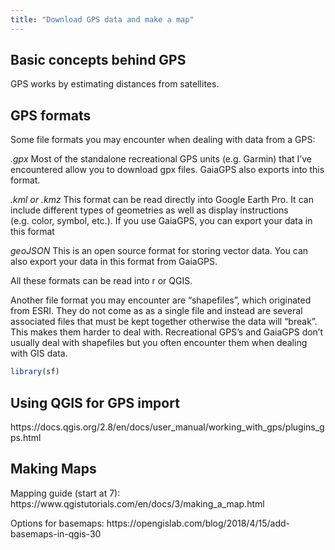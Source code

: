 ```yaml
---
title: "Download GPS data and make a map"
---
```


## Basic concepts behind GPS

GPS works by estimating distances from satellites. 

## GPS formats

Some file formats you may encounter when dealing with data from a GPS:

*.gpx* Most of the standalone recreational GPS units (e.g. Garmin) that I've encountered allow you to download gpx files. GaiaGPS also exports into this format.

*.kml or .kmz* This format can be read directly into Google Earth Pro. It can include different types of geometries as well as display instructions (e.g. color, symbol, etc.). If you use GaiaGPS, you can export your data in this format

*geoJSON* This is an open source format for storing vector data. You can also export your data in this format from GaiaGPS.

All these formats can be read into r or QGIS.

Another file format you may encounter are "shapefiles", which originated from ESRI. They do not come as as a single file and instead are several associated files that must be kept together otherwise the data will "break". This makes them harder to deal with. Recreational GPS's and GaiaGPS don't usually deal with shapefiles but you often encounter them when dealing with GIS data.



```r
library(sf)

```

## Using QGIS for GPS import

https://docs.qgis.org/2.8/en/docs/user_manual/working_with_gps/plugins_gps.html

## Making Maps

Mapping guide (start at 7): https://www.qgistutorials.com/en/docs/3/making_a_map.html

Options for basemaps: https://opengislab.com/blog/2018/4/15/add-basemaps-in-qgis-30
